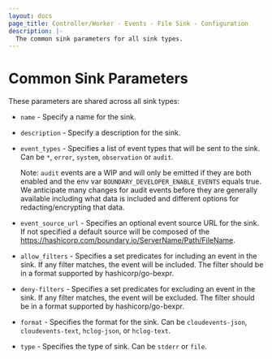 ```yaml
---
layout: docs
page_title: Controller/Worker - Events - File Sink - Configuration
description: |-
  The common sink parameters for all sink types.
---
```


# Common Sink Parameters

These parameters are shared across all sink types:

- `name` - Specify a name for the sink.

- `description` - Specify a description for the sink.

- `event_types` - Specifies a list of event types that will be sent to the sink.
  Can be `*`, `error`, `system`, `observation` or `audit`.  
  
  Note: `audit` events are a WIP and will only be emitted if they are both enabled and the env var `BOUNDARY_DEVELOPER_ENABLE_EVENTS` equals true. We anticipate many changes for audit events before they are generally available including what data is included and different options for redacting/encrypting that data.

- `event_source_url` - Specifies an optional event source URL for the sink.  If
  not specified a default source will be composed of the
  https://hashicorp.com/boundary.io/ServerName/Path/FileName.

- `allow_filters` - Specifies a set predicates for including an event in the
  sink. If any filter matches, the event will be included. The filter should be
  in a format supported by hashicorp/go-bexpr.
  
- `deny-filters` - Specifies a set predicates for excluding an event in the
  sink. If any filter matches, the event will be excluded. The filter should be
  in a format supported by hashicorp/go-bexpr.

- `format` - Specifies the format for the sink. Can be `cloudevents-json`,
  `cloudevents-text`, `hclog-json`, or `hclog-text`.

- `type` - Specifies the type of sink.  Can be `stderr` or `file`.